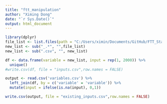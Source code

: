 ```yaml
---
title: "ftt_manipulation"
author: "Ximing Dong"
date: "`r Sys.Date()`"
output: html_document
---
```


```r
library(dplyr)
file_list <- list.files(path = "C:/Users/ximin/Documents/GitHub/FTT_StandAlone_v0.8/Inputs/S0/FTT-P", pattern = ".csv", all.files = TRUE, full.names = FALSE)
new_list <- sub("_.*", "",file_list)
new_list <- sub(".csv", "", new_list)

df <- data.frame(variable = new_list, input = rep(1, 2000)) %>%
  unique()
#write.csv(df, file = "inputs.csv",row.names = FALSE)

output <- read.csv('variables.csv') %>%
  left_join(df, by = c('variable' = 'variable')) %>%
  mutate(input = ifelse(is.na(input), 0,1))

write.csv(output, file = "existing_inputs.csv",row.names = FALSE)
```


